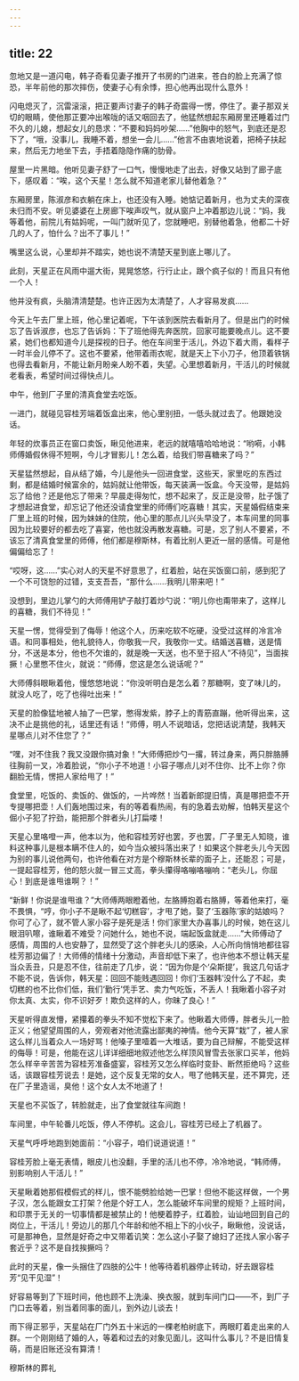 ```yaml
---
---
---
```

title: 22
---



忽地又是一道闪电，韩子奇看见妻子推开了书房的门进来，苍白的脸上充满了惊恐，半年前他的那次摔伤，使妻子心有余悸，担心他再出现什么意外！

闪电熄灭了，沉雷滚滚，把正要声讨妻子的韩子奇震得一愣，停住了。妻子那双关切的眼睛，使他那正要冲出喉咙的话又咽回去了，他猛然想起东厢房里还睡着过门不久的儿媳，想起女儿的恳求：“不要和妈妈吵架……”他胸中的怒气，到底还是忍下了，“哦，没事儿，我睡不着，想坐一会儿……”他言不由衷地说着，把椅子扶起来，然后无力地坐下去，手捂着隐隐作痛的肋骨。

屋里一片黑暗。他听见妻子舒了一口气，慢慢地走了出去，好像又站到了廊子底下，感叹着：“唉，这个天星！怎么就不知道老家儿替他着急？”

东厢房里，陈淑彦和衣躺在床上，也还没有入睡。她惦记着新月，也为丈夫的深夜未归而不安。听见婆婆在上房廊下唉声叹气，就从窗户上冲着那边儿说：“妈，我等着他，前院儿有姑妈呢，一叫门就听见了，您就睡吧，别替他着急，他都二十好几的人了，怕什么？出不了事儿！”

嘴里这么说，心里却并不踏实，她也说不清楚天星到底上哪儿了。

此刻，天星正在风雨中遛大街，晃晃悠悠，行行止止，跟个疯子似的！而且只有他一个人！

他并没有疯，头脑清清楚楚。也许正因为太清楚了，人才容易发疯……

今天上午去厂里上班，他心里记着呢，下午该到医院去看新月了。但是出门的时候忘了告诉淑彦，也忘了告诉妈：下了班他得先奔医院，回家可能要晚点儿。这不要紧，她们也都知道今儿是探视的日子。他在车间里于活儿，外边下着大雨，看样子一时半会儿停不了。这也不要紧，他带着雨衣呢，就是天上下小刀子，他顶着铁锅也得去看新月，不能让新月盼亲人盼不着，失望。心里想着新月，干活儿的时候就老看表，希望时间过得快点儿。

中午，他到厂子里的清真食堂去吃饭。

一进门，就碰见容桂芳端着饭盒出来，他心里别扭，一低头就过去了。他跟她没话。

年轻的炊事员正在窗口卖饭，瞅见他进来，老远的就嘻嘻哈哈地说：“哟嗬，小韩师傅婚假休得不短啊，今儿才冒影儿！怎么着，给我们带喜糖来了吗？”

天星猛然想起，自从结了婚，今儿是他头一回进食堂，这些天，家里吃的东西过剩，都是结婚时候富余的，姑妈就让他带饭，每天装满一饭盒。今天没带，是姑妈忘了给他？还是他忘了带来？早晨走得匆忙，想不起来了，反正是没带，肚子饿了才想起进食堂，却忘记了他还没请食堂里的师傅们吃喜糖！其实，天星婚假结束来厂里上班的时候，因为妹妹的住院，他心里的那点儿兴头早没了，本车间里的同事因为比较要好的都去吃了喜宴，他也就没再散发喜糖。可是，忘了别人不要紧，不该忘了清真食堂里的师傅，他们都是穆斯林，有着比别人更近一层的感情。可是他偏偏给忘了！

“哎呀，这……”实心对人的天星不好意思了，红着脸，站在买饭窗口前，感到犯了一个不可饶恕的过错，支支吾吾，“那什么……我明儿带来吧！”

没想到，里边儿掌勺的大师傅用铲子敲打着炒勺说：“明儿你也甭带来了，这样儿的喜糖，我们不待见！”

天星一愣，觉得受到了侮辱！他这个人，历来吃软不吃硬，没受过这样的冷言冷语。和同事相处，他礼貌待人，你敬我一尺，我敬你一丈。结婚送喜糖，送是情分，不送是本分，他也不欠谁的，就是晚一天送，也不至于招人“不待见”，当面挨撅！心里憋不住火，就说：“师傅，您这是怎么说话呢？”

大师傅斜眼瞅着他，慢悠悠地说：“你没听明白是怎么着？那糖啊，变了味儿的，就没人吃了，吃了也得吐出来！”

天星的脸像猛地被人抽了一巴掌，憋得发紫，脖子上的青筋直蹦，他听得出来，这决不止是挑他的礼，话里还有话！“师傅，明人不说暗话，您把话说清楚，我韩天星哪点儿对不住您了？”

“嘿，对不住我？我又没跟你搞对象！”大师傅把炒勺一撂，转过身来，两只胖胳膊往胸前一叉，冷着脸说，“你小子不地道！小容子哪点儿对不住你、比不上你？你翻脸无情，愣把人家给甩了！”

食堂里，吃饭的、卖饭的、做饭的，一片哗然！当着新郎提旧情，真是哪把壶不开专提哪把壶！人们轰地围过来，有的等着看热闹，有的急着去劝解，怕韩天星这个倔小子犯了拧劲，能把那个胖者头儿打扁喽！

天星心里咯噔一声，他本以为，他和容桂芳好也罢，歹也罢，厂子里无人知晓，谁料这种事儿是根本瞒不住人的，如今当众被抖落出来了！如果这个胖老头儿今天因为别的事儿说他两句，也许他看在对方是个穆斯林长辈的面子上，还能忍；可是，一提起容桂芳，他的怒火就一冒三丈高，拳头攥得咯嘣咯嘣响：“老头儿，你屈心！到底是谁甩谁啊？！”

“新鲜！你说是谁甩谁？”大师傅两眼瞪着他，左胳膊抱着右胳膊，等着他来打，毫不畏惧，“哼，你小子不是瞅不起‘切糕容’，才甩了她，娶了‘玉器陈’家的姑娘吗？你可了心了，就不管人家小容子是死是活！你们家里大办喜事儿的时候，她在这儿眼泪叭嚓，谁瞅着不难受？问她什么，她也不说，端起饭盒就走……”大师傅动了感情，周围的人也安静了，显然受了这个胖老头儿的感染，人心所向悄悄地都往容桂芳那边偏了！大师傅的情绪十分激动，声音却低下来了，也许他本不想让韩天星当众丢丑，只是忍不住，往前走了几步，说：“因为你是个‘朵斯提’，我这几句话才不能不说，告诉你，韩天星：回回不能贱遇回回！你们‘玉器韩’没什么了不起，卖切糕的也不比你们低，我们‘勤行’凭手艺、卖力气吃饭，不丢人！我瞅着小容子对你太真、太实，你不识好歹！欺负这样的人，你昧了良心！”

天星听得直发懵，紧攥着的拳头不知不觉松下来了。他瞅着大师傅，胖者头儿一脸正义；他望望周围的人，旁观者对他流露出鄙夷的神情。他今天算“栽”了，被人家这么样儿当着众人一场好骂！他嗓子里噎着一大堆话，要为自己辩解，不能受这样的侮辱！可是，他能在这儿详详细细地叙述他怎么样顶风冒雪去张家口买羊，他妈怎么样辛辛苦苦为容桂芳准备盛宴，容桂芳又怎么样临时变卦、断然拒绝吗？这些话，该跟容桂芳说去！是她，这个反复无常的女人，甩了他韩天星，还不算完，还在厂子里造谣，臭他！这个女人太不地道了！

天星也不买饭了，转脸就走，出了食堂就往车间跑！

车间里，中午轮番儿吃饭，停人不停机。这会儿，容桂芳已经上了机器了。

天星气呼呼地跑到她面前：“小容子，咱们说道说道！”

容桂芳脸上毫无表情，眼皮儿也没翻，手里的活儿也不停，冷冷地说，“韩师傅，别影响别人干活儿！”

天星瞅着她那假模假式的样儿，恨不能劈脸给她一巴掌！但他不能这样做，一个男子汉，怎么能跟女工打架？他是个好工人，怎么能破坏车间里的规矩？上班时间，和印票于无关的一切事情都是被禁止的！他梗着脖子，红着脸，讪讪地回到自己的岗位上，干活儿！旁边儿的那几个年龄和他不相上下的小伙子，瞅瞅他，没说话，可是那神色，显然是好奇之中又带着讥笑：怎么这小子娶了媳妇了还找人家小客子套近乎？这不是自找挨撅吗？

此时的天星，像一头捆住了四肢的公牛！他等待着机器停止转动，好去跟容桂芳“见干见湿”！

好容易等到了下班时间，他也顾不上洗澡、换衣服，就到车间门口——不，到厂子门口去等着，别当着同事的面儿，到外边儿谈去！

雨下得正邪乎，天星站在厂门外五十米远的一棵老柏树底下，两眼盯着走出来的人群。一个刚刚结了婚的人，等着和过去的对象见面儿，这叫什么事儿？不是旧情复萌，而是旧账还没有算清！

穆斯林的葬礼